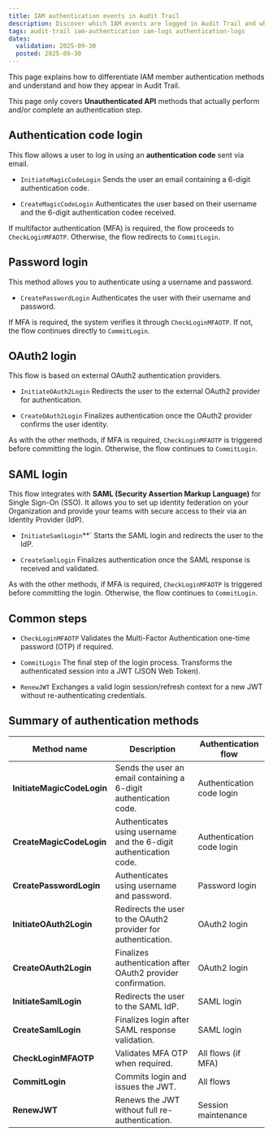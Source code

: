 ```yaml
---
title: IAM authentication events in Audit Trail
description: Discover which IAM events are logged in Audit Trail and what they mean.
tags: audit-trail iam-authentication iam-logs authentication-logs
dates:
  validation: 2025-09-30
  posted: 2025-09-30
---
```


This page explains how to differentiate IAM member authentication methods and understand and how they appear in Audit Trail.

This page only covers **Unauthenticated API** methods that actually perform and/or complete an authentication step.

## Authentication code login

This flow allows a user to log in using an **authentication code** sent via email.

- `InitiateMagicCodeLogin`
  Sends the user an email containing a 6-digit authentication code.

- `CreateMagicCodeLogin`
  Authenticates the user based on their username and the 6-digit authentication codee received.

If multifactor authentication (MFA) is required, the flow proceeds to `CheckLoginMFAOTP`. Otherwise, the flow redirects to `CommitLogin`.


## Password login

This method allows you to authenticate using a username and password.

- `CreatePasswordLogin`
  Authenticates the user with their username and password.

If MFA is required, the system verifies it through `CheckLoginMFAOTP`. If not, the flow continues directly to `CommitLogin`.



## OAuth2 login

This flow is based on external OAuth2 authentication providers.

- `InitiateOAuth2Login`
  Redirects the user to the external OAuth2 provider for authentication.

- `CreateOAuth2Login`
  Finalizes authentication once the OAuth2 provider confirms the user identity.

As with the other methods, if MFA is required, `CheckLoginMFAOTP` is triggered before committing the login. Otherwise, the flow continues to `CommitLogin`.


## SAML login

This flow integrates with **SAML (Security Assertion Markup Language)** for Single Sign-On (SSO).
It allows you to set up identity federation on your Organization and provide your teams with secure access to their via an Identity Provider (IdP).

- `InitiateSamlLogin`**`
  Starts the SAML login and redirects the user to the IdP.

- `CreateSamlLogin`
  Finalizes authentication once the SAML response is received and validated.

As with the other methods, if MFA is required, `CheckLoginMFAOTP` is triggered before committing the login. Otherwise, the flow continues to `CommitLogin`.

## Common steps

- `CheckLoginMFAOTP`
  Validates the Multi-Factor Authentication one-time password (OTP) if required.

- `CommitLogin`
  The final step of the login process. Transforms the authenticated session into a JWT (JSON Web Token).

- `RenewJWT`
  Exchanges a valid login session/refresh context for a new JWT without re-authenticating credentials.


## Summary of authentication methods

| Method name                | Description                                                        | Authentication flow      |
|---------------------------|--------------------------------------------------------------------|--------------------------|
| **InitiateMagicCodeLogin**| Sends the user an email containing a 6-digit authentication code.         | Authentication code login         |
| **CreateMagicCodeLogin**  | Authenticates using username and the 6-digit authentication code.           | Authentication code login         |
| **CreatePasswordLogin**   | Authenticates using username and password.                         | Password login           |
| **InitiateOAuth2Login**   | Redirects the user to the OAuth2 provider for authentication.      | OAuth2 login             |
| **CreateOAuth2Login**     | Finalizes authentication after OAuth2 provider confirmation.       | OAuth2 login             |
| **InitiateSamlLogin**      | Redirects the user to the SAML IdP.                              | SAML login               |
| **CreateSamlLogin**        | Finalizes login after SAML response validation.                  | SAML login               |
| **CheckLoginMFAOTP**       | Validates MFA OTP when required.                                 | All flows (if MFA)       |
| **CommitLogin**            | Commits login and issues the JWT.                                | All flows                |
| **RenewJWT**               | Renews the JWT without full re-authentication.                   | Session maintenance      |


